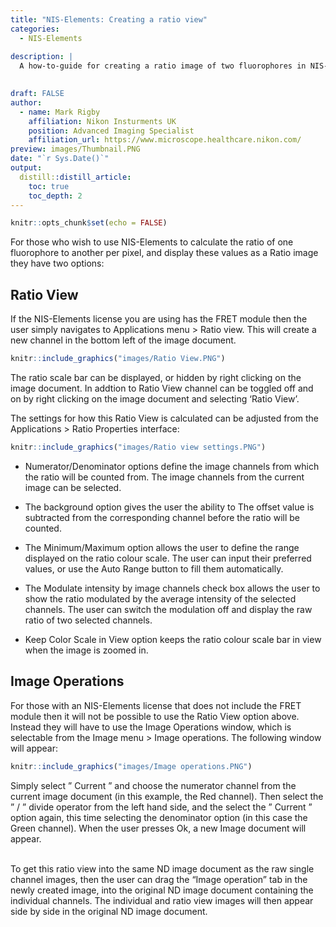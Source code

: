 ```yaml
---
title: "NIS-Elements: Creating a ratio view"
categories:
  - NIS-Elements
 
description: |
  A how-to-guide for creating a ratio image of two fluorophores in NIS-Elements

 
draft: FALSE
author:
  - name: Mark Rigby 
    affiliation: Nikon Insturments UK
    position: Advanced Imaging Specialist
    affiliation_url: https://www.microscope.healthcare.nikon.com/
preview: images/Thumbnail.PNG
date: "`r Sys.Date()`"
output:
  distill::distill_article:
    toc: true
    toc_depth: 2
---
```


```r
knitr::opts_chunk$set(echo = FALSE)
```

For those who wish to use NIS-Elements to calculate the ratio of one fluorophore to another per pixel, and display these values as a Ratio image they have two options:



## Ratio View


If the NIS-Elements license you are using has the FRET module then the user simply navigates to Applications menu > Ratio view. This will create a new channel in the bottom left of the image document.

```r

knitr::include_graphics("images/Ratio View.PNG")

```

The ratio scale bar can be displayed, or hidden by right clicking on the image document. In addtion to Ratio View channel can be toggled off and on by right clicking on the image document and selecting 'Ratio View'.



The settings for how this Ratio View  is calculated can be adjusted from the Applications > Ratio Properties interface:

```r

knitr::include_graphics("images/Ratio view settings.PNG")

```


* Numerator/Denominator options define the image channels from which the ratio will be counted from. The image channels from the current image can be selected.

* The background option gives the user the ability to  The offset value is subtracted from the corresponding channel before the ratio will be counted.


* The Minimum/Maximum option allows the user to define the range displayed on the ratio colour scale. The user can input their preferred values, or use the Auto Range button to fill them automatically. 


* The Modulate intensity by image channels check box allows the user to show the ratio modulated by the average intensity of the selected channels. The user can switch the modulation off and display the raw ratio of two selected channels.


* Keep Color Scale in View option keeps the ratio colour scale bar in view when the image is zoomed in.


## Image Operations

For those with an NIS-Elements license that does not include the FRET module then it will not be possible to use the Ratio View option above. Instead they will have to use the Image Operations window, which is selectable from the Image menu > Image operations. The following window will appear:



```r

knitr::include_graphics("images/Image operations.PNG")

```

Simply select " Current " and choose the numerator channel from the current image document (in this example, the Red channel). Then select the " / " divide operator from the left hand side, and the select the " Current " option again, this time selecting the denominator option (in this case the Green channel). When the user presses Ok, a new Image document will appear. 

\
To get this ratio view into the same ND image document as the raw single channel images, then the user can drag the "Image operation" tab in the newly created image, into the original ND image document containing the individual channels. The individual and ratio view images will then appear side by side in the original ND image document. 


